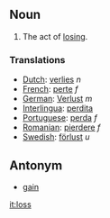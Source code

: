 ==Noun==
#The act of [[lose|losing]].

===Translations===
*[[Dutch]]: [[verlies]] ''n''
*[[French]]: [[perte]] ''f''
*[[German]]: [[Verlust]] ''m''
*[[Interlingua]]: [[perdita]]
*[[Portuguese]]: [[perda]] ''f''
*[[Romanian]]: [[pierdere]] ''f''
*[[Swedish]]: [[förlust]] ''u''

==Antonym==
*[[gain]]

[[it:loss]]